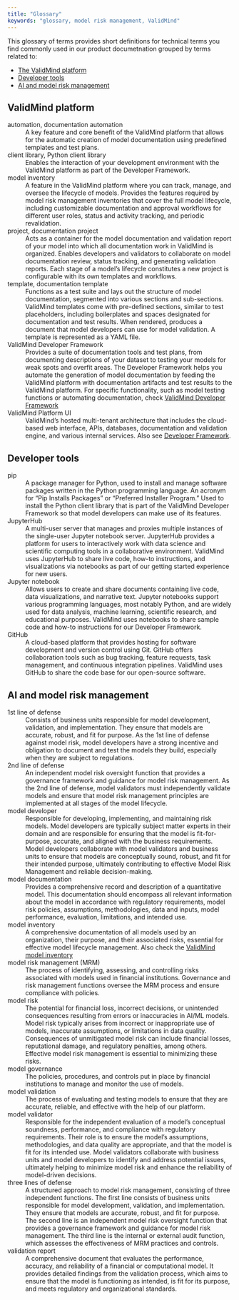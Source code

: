 ```yaml
---
title: "Glossary"
keywords: "glossary, model risk management, ValidMind"
---
```


This glossary of terms provides short definitions for technical terms you find commonly used in our product documetnation grouped by terms related to:

- [The ValidMind platform](#validmind-platform)
- [Developer tools](#developer-tools)
- [AI and model risk management](#ai-and-model-risk-management)

## ValidMind platform

automation, documentation automation
: A key feature and core benefit of the ValidMind platform that allows for the automatic creation of model documentation using predefined templates and test plans.

client library, Python client library
: Enables the interaction of your development environment with the ValidMind platform as part of the Developer Framework.

model inventory <span id="platform-model-inventory">
: A feature in the ValidMind platform where you can track, manage, and oversee the lifecycle of models. Provides the features required by model risk management inventories that cover the full model lifecycle, including customizable documentation and approval workflows for different user roles, status and activity tracking, and periodic revalidation.

project, documentation project
: Acts as a container for the model documentation and validation report of your model into which all documentation work in ValidMind is organized. Enables developers and validators to collaborate on model documentation review, status tracking, and generating validation reports. Each stage of a model’s lifecycle constitutes a new project is  configurable with its own templates and workflows.

template, documentation template
: Functions as a test suite and lays out the structure of model documentation, segmented into various sections and sub-sections. ValidMind templates come with pre-defined sections, similar to test placeholders, including boilerplates and spaces designated for documentation and test results. When rendered, produces a document that model developers can use for model validation. A template is represented as a YAML file.

ValidMind Developer Framework <span id="developer-framework">
: Provides a suite of documentation tools and test plans, from documenting descriptions of your dataset to testing your models for weak spots and overfit areas. The Developer Framework helps you automate the generation of model documentation by feeding the ValidMind platform with documentation artifacts and test results to the ValidMind platform. For specific functionality, such as model testing functions or automating documentation, check [ValidMind Developer Framework](https://docs.validmind.ai/validmind/validmind.html)

ValidMind Platform UI <span id="platform">
: ValidMind's hosted multi-tenant architecture that includes the cloud-based web interface, APIs, databases, documentation and validation engine, and various internal services. Also see [Developer Framework](#developer-framework).

## Developer tools

pip
: A package manager for Python, used to install and manage software packages written in the Python programming language. An acronym for "Pip Installs Packages" or "Preferred Installer Program." Used to install the Python client library that is part of the ValidMind Developer Framework so that model developers can make use of its features.

JupyterHub
: A multi-user server that manages and proxies multiple instances of the single-user Jupyter notebook server. JupyterHub provides a platform for users to interactively work with data science and scientific computing tools in a collaborative environment. ValidMind uses JupyterHub to share live code, how-to instructions, and visualizations via notebooks as part of our getting started experience for new users.

Jupyter notebook
: Allows users to create and share documents containing live code, data visualizations, and narrative text. Jupyter notebooks support various programming languages, most notably Python, and are widely used for data analysis, machine learning, scientific research, and educational purposes. ValidMind uses notebooks to share sample code and how-to instructions for our Developer Framework.

GitHub
: A cloud-based platform that provides hosting for software development and version control using Git. GitHub offers collaboration tools such as bug tracking, feature requests, task management, and continuous integration pipelines. ValidMind uses GitHub to share the code base for our open-source software.

## AI and model risk management

1st line of defense
: Consists of business units responsible for model development, validation, and implementation. They ensure that models are accurate, robust, and fit for purpose. As the 1st line of defense against model risk, model developers have a strong incentive and obligation to document and test the models they build, especially when they are subject to regulations.

2nd line of defense
: An independent model risk oversight function that provides a governance framework and guidance for model risk management. As the 2nd line of defense, model validators must independently validate models and ensure that model risk management principles are implemented at all stages of the model lifecycle.

model developer
: Responsible for developing, implementing, and maintaining risk models. Model developers are typically subject matter experts in their domain and are responsible for ensuring that the model is fit-for-purpose, accurate, and aligned with the business requirements. Model developers collaborate with model validators and business units to ensure that models are conceptually sound, robust, and fit for their intended purpose, ultimately contributing to effective Model Risk Management and reliable decision-making.

model documentation
: Provides a comprehensive record and description of a quantitative model. This documentation should encompass all relevant information about the model in accordance with regulatory requirements, model risk policies, assumptions, methodologies, data and inputs, model performance, evaluation, limitations, and intended use.

model inventory
: A comprehensive documentation of all models used by an organization, their purpose, and their associated risks, essential for effective model lifecycle management. Also check the [ValidMind model inventory](#platform-model-inventory)

model risk management (MRM)
: The process of identifying, assessing, and controlling risks associated with models used in financial institutions. Governance and risk management functions oversee the MRM process and ensure compliance with policies.

model risk
: The potential for financial loss, incorrect decisions, or unintended consequences resulting from errors or inaccuracies in AI/ML models. Model risk typically arises from incorrect or inappropriate use of models, inaccurate assumptions, or limitations in data quality. Consequences of unmitigated model risk can include financial losses, reputational damage, and regulatory penalties, among others. Effective model risk management is essential to minimizing these risks.

model governance
: The policies, procedures, and controls put in place by financial institutions to manage and monitor the use of models.

model validation
: The process of evaluating and testing models to ensure that they are accurate, reliable, and effective with the help of our platform.

model validator
: Responsible for the independent evaluation of a model's conceptual soundness, performance, and compliance with regulatory requirements. Their role is to ensure the model's assumptions, methodologies, and data quality are appropriate, and that the model is fit for its intended use. Model validators collaborate with business units and model developers to identify and address potential issues, ultimately helping to minimize model risk and enhance the reliability of model-driven decisions.

three lines of defense
: A structured approach to model risk management, consisting of three independent functions. The first line consists of business units responsible for model development, validation, and implementation. They ensure that models are accurate, robust, and fit for purpose. The second line is an independent model risk oversight function that provides a governance framework and guidance for model risk management. The third line is the internal or external audit function, which assesses the effectiveness of MRM practices and controls.

validation report
: A comprehensive document that evaluates the performance, accuracy, and reliability of a financial or computational model. It provides detailed findings from the validation process, which aims to ensure that the model is functioning as intended, is fit for its purpose, and meets regulatory and organizational standards.
